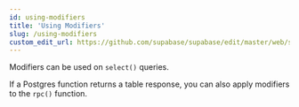 ```yaml
---
id: using-modifiers
title: 'Using Modifiers'
slug: /using-modifiers
custom_edit_url: https://github.com/supabase/supabase/edit/master/web/spec/supabase_js_v2_ref.yml
---
```



Modifiers can be used on `select()` queries.

If a Postgres function returns a table response, you can also apply modifiers to the `rpc()` function.
